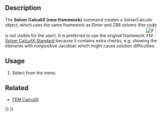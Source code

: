 <languages/>
<translate>

<!--T:14-->
{{VeryImportantMessage|Obsolete ({{VersionPlus|1.0}}).}}

<!--T:4-->
{{Docnav
|
|
|[[FEM_Workbench|FEM]]
|
|
|IconC=Workbench_FEM.svg
}}

<!--T:1-->
{{GuiCommand
|Name=FEM SolverCalculiX
|MenuLocation=Solve → Solver CalculiX (new framework)
|Workbenches=[[FEM_Workbench|FEM]]
|Shortcut={{KEY|S}} {{KEY|C}}
}}

==Description== <!--T:8-->

<!--T:12-->
The '''Solver CalculiX (new framework)''' command creates a SolverCalculix object, which uses the same framework as Elmer and Z88 solvers (the code is not visible for the user). It is preferred to use the original framework [[Image:FEM_SolverCalculixCcxtools.svg|32px]] [[FEM_SolverCalculixCcxtools|Solver CalculiX Standard]] because it contains extra checks, e.g. showing the elements with nonpositive Jacobian which might cause solution difficulties.

==Usage== <!--T:9-->

<!--T:13-->
# Select {{MenuCommand|Solve → [[Image:FEM_SolverCalculiX.svg|16px]] Solver CalculiX (new framework)}} from the menu.

==Related== <!--T:10-->

<!--T:11-->
* [[FEM_CalculiX|FEM CalculiX]]


<!--T:5-->
{{Docnav
|
|
|[[FEM_Workbench|FEM]]
|
|
|IconC=Workbench_FEM.svg
}}

</translate>
{{FEM Tools navi{{#translation:}}}}
{{Userdocnavi{{#translation:}}}}